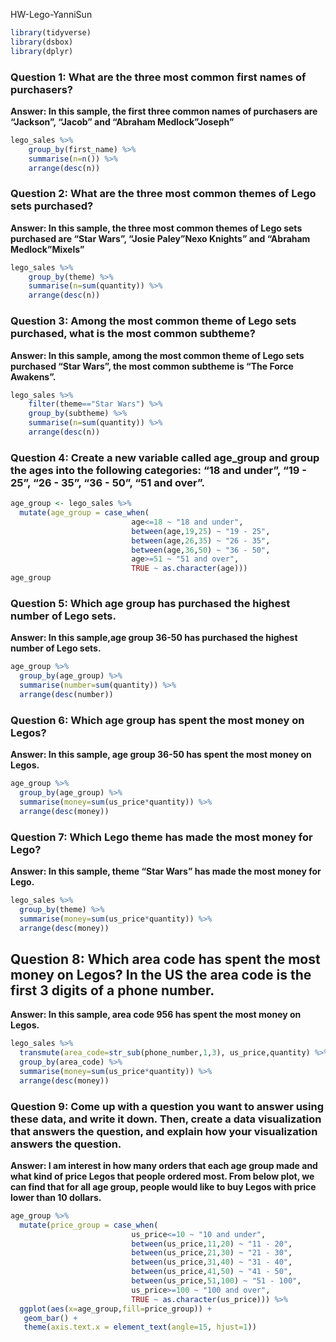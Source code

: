 HW-Lego-YanniSun

```r
library(tidyverse)
library(dsbox)
library(dplyr)
```

### Question 1: What are the three most common first names of purchasers?  
**Answer: In this sample, the first three common names of purchasers are "Jackson", "Jacob" and "Abraham Medlock"Joseph"**
```r
lego_sales %>%
    group_by(first_name) %>%
    summarise(n=n()) %>%
    arrange(desc(n)) 
```


### Question 2: What are the three most common themes of Lego sets purchased?  
**Answer: In this sample, the three most common themes of Lego sets purchased are "Star Wars", "Josie Paley"Nexo Knights" and "Abraham Medlock"Mixels"**
```r
lego_sales %>%
    group_by(theme) %>%
    summarise(n=sum(quantity)) %>%
    arrange(desc(n)) 
```

### Question 3: Among the most common theme of Lego sets purchased, what is the most common subtheme?  
**Answer: In this sample, among the most common theme of Lego sets purchased "Star Wars", the most common subtheme is "The Force Awakens".**
```r
lego_sales %>%
    filter(theme=="Star Wars") %>%
    group_by(subtheme) %>%
    summarise(n=sum(quantity)) %>%
    arrange(desc(n)) 
```

### Question 4: Create a new variable called age_group and group the ages into the following categories: “18 and under”, “19 - 25”, “26 - 35”, “36 - 50”, “51 and over”.
```r
age_group <- lego_sales %>%
  mutate(age_group = case_when(
                           age<=18 ~ "18 and under",
                           between(age,19,25) ~ "19 - 25",
                           between(age,26,35) ~ "26 - 35",
                           between(age,36,50) ~ "36 - 50",
                           age>=51 ~ "51 and over",
                           TRUE ~ as.character(age))) 
age_group
```

### Question 5: Which age group has purchased the highest number of Lego sets.  
**Answer: In this sample,age group 36-50 has purchased the highest number of Lego sets.**
```r
age_group %>%
  group_by(age_group) %>%
  summarise(number=sum(quantity)) %>%
  arrange(desc(number))
```


### Question 6: Which age group has spent the most money on Legos?  
**Answer: In this sample, age group 36-50 has spent the most money on Legos.**
```r
age_group %>%
  group_by(age_group) %>%
  summarise(money=sum(us_price*quantity)) %>%
  arrange(desc(money))
```

### Question 7: Which Lego theme has made the most money for Lego?  
**Answer: In this sample, theme "Star Wars" has made the most money for Lego.**
```r
lego_sales %>%
  group_by(theme) %>%
  summarise(money=sum(us_price*quantity)) %>%
  arrange(desc(money))
```


## Question 8: Which area code has spent the most money on Legos? In the US the area code is the first 3 digits of a phone number.  
**Answer: In this sample, area code 956 has spent the most money on Legos.**
```r
lego_sales %>%
  transmute(area_code=str_sub(phone_number,1,3), us_price,quantity) %>%
  group_by(area_code) %>%
  summarise(money=sum(us_price*quantity)) %>%
  arrange(desc(money))
```
 
### Question 9: Come up with a question you want to answer using these data, and write it down. Then, create a data visualization that answers the question, and explain how your visualization answers the question.  
**Answer: I am interest in how many orders that each age group made and what kind of price Legos that people ordered most. From below plot, we can find that for all age group, people would like to buy Legos with price lower than 10 dollars.**

```r
age_group %>%
  mutate(price_group = case_when(
                           us_price<=10 ~ "10 and under",
                           between(us_price,11,20) ~ "11 - 20",
                           between(us_price,21,30) ~ "21 - 30",
                           between(us_price,31,40) ~ "31 - 40",
                           between(us_price,41,50) ~ "41 - 50",
                           between(us_price,51,100) ~ "51 - 100",
                           us_price>=100 ~ "100 and over",
                           TRUE ~ as.character(us_price))) %>%
  ggplot(aes(x=age_group,fill=price_group)) +
   geom_bar() +
   theme(axis.text.x = element_text(angle=15, hjust=1))
```





